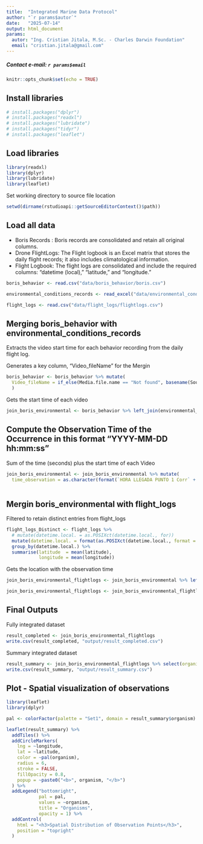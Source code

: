```yaml
---
title:  "Integrated Marine Data Protocol"
author: "`r params$autor`"
date:   "2025-07-14"
output: html_document
params:
  autor: "Ing. Cristian Jitala, M.Sc. - Charles Darwin Foundation"
  email: "cristian.jitala@gmail.com"
---
```


##### Contact e-mail: `r params$email`


```r
knitr::opts_chunk$set(echo = TRUE)
```


## Install libraries
```r
# install.packages("dplyr")
# install.packages("readxl")
# install.packages("lubridate")
# install.packages("tidyr")
# install.packages("leaflet")

```

## Load libraries

```r
library(readxl)
library(dplyr)
library(lubridate)
library(leaflet)
```

Set working directory to source file location

```r
setwd(dirname(rstudioapi::getSourceEditorContext()$path))
```

## Load all data

-   Boris Records : Boris records are consolidated and retain all original columns.
-   Drone FlightLogs: The Flight logbook is an Excel matrix that stores the daily flight records; it also includes climatological information.
-   Flight Logbook: The flight logs are consolidated and include the required columns: “datetime (local),” “latitude,” and “longitude.”

```r
boris_behavior <- read.csv("data/boris_behavior/boris.csv")

environmental_conditions_records <- read_excel("data/environmental_conditions/environmental_conditions.xlsx", sheet = "Sheet1")

flight_logs <- read.csv("data/flight_logs/flightlogs.csv")
```

## Merging boris_behavior with environmental_conditions_records

Extracts the video start time for each behavior recording from the daily flight log.

Generates a key column, "Video_fileName" for the Mergin

```r
boris_behavior <- boris_behavior %>% mutate(
  Video_fileName = if_else(Media.file.name == "Not found", basename(Source), basename(Media.file.name)) 
  )

```

Gets the start time of each video

```r
join_boris_environmental <- boris_behavior %>% left_join(environmental_conditions_records, by = c("Video_fileName"="VIDEO"))
```

## Compute the Observation Time of the Occurrence in this format "YYYY-MM-DD hh:mm:ss"

Sum of the time (seconds) plus the start time of each Video

```r
join_boris_environmental <- join_boris_environmental %>% mutate(
  time_observation = as.character(format(`HORA LLEGADA PUNTO 1 Corr` + Time, "%Y-%m-%d %H:%M:%S")))
  
```

## Mergin boris_environmental with flight_logs

Filtered to retain distinct entries from flight_logs

```r
flight_logs_Distinct <- flight_logs %>%
  # mutate(datetime.local. = as.POSIXct(datetime.local., for))
  mutate(datetime.local. = format(as.POSIXct(datetime.local., format = "%m/%d/%Y %H:%M:%S"), "%Y-%m-%d %H:%M:%S")) %>%
  group_by(datetime.local.) %>%            
  summarise(latitude  = mean(latitude),
            longitude = mean(longitude))                 
```

Gets the location with the observation time

```r
join_boris_environmental_flightlogs <- join_boris_environmental %>% left_join(flight_logs_Distinct, by = c("time_observation" = "datetime.local."))

join_boris_environmental_flightlogs <- join_boris_environmental_flightlogs %>% filter(!is.na(latitude))
```

## Final Outputs

Fully integrated dataset

```r
result_completed <- join_boris_environmental_flightlogs
write.csv(result_completed, "output/result_completed.csv")
```

Summary integrated dataset

```r
result_summary <- join_boris_environmental_flightlogs %>% select(organism = Behavior, time_observation,latitude, longitude)
write.csv(result_summary, "output/result_summary.csv")
```

## Plot - Spatial visualization of observations

```r
library(leaflet)
library(dplyr)

pal <- colorFactor(palette = "Set1", domain = result_summary$organism)

leaflet(result_summary) %>%
  addTiles() %>%
  addCircleMarkers(
    lng = ~longitude,
    lat = ~latitude,
    color = ~pal(organism),
    radius = 6,
    stroke = FALSE,
    fillOpacity = 0.8,
    popup = ~paste0("<b>", organism, "</b>")
  ) %>%
  addLegend("bottomright",
            pal = pal,
            values = ~organism,
            title = "Organisms",
            opacity = 1) %>%
  addControl(
    html = "<h3>Spatial Distribution of Observation Points</h3>",
    position = "topright"
  )

```
